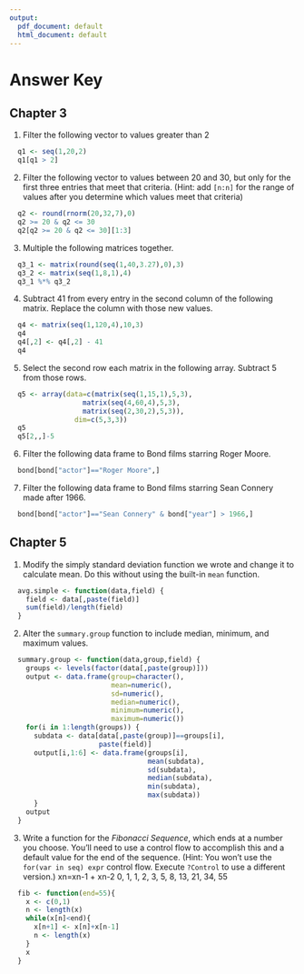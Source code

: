 ```yaml
---
output:
  pdf_document: default
  html_document: default
---
```

# Answer Key {#answers}

## Chapter 3

1. Filter the following vector to values greater than 2
```r
  q1 <- seq(1,20,2)
  q1[q1 > 2]
```
2. Filter the following vector to values between 20 and 30, but only for the first three entries that meet that criteria. (Hint: add `[n:n]` for the range of values after you determine which values meet that criteria)
```r
  q2 <- round(rnorm(20,32,7),0)
  q2 >= 20 & q2 <= 30
  q2[q2 >= 20 & q2 <= 30][1:3]
```
3. Multiple the following matrices together.
```r
  q3_1 <- matrix(round(seq(1,40,3.27),0),3)
  q3_2 <- matrix(seq(1,8,1),4)
  q3_1 %*% q3_2
```
4. Subtract 41 from every entry in the second column of the following matrix. Replace the column with those new values.
```r
  q4 <- matrix(seq(1,120,4),10,3)
  q4
  q4[,2] <- q4[,2] - 41
  q4
```
5. Select the second row each matrix in the following array. Subtract 5 from those rows.
```r
  q5 <- array(data=c(matrix(seq(1,15,1),5,3),
                  matrix(seq(4,60,4),5,3),
                  matrix(seq(2,30,2),5,3)),
                dim=c(5,3,3))
  q5
  q5[2,,]-5
```
6. Filter the following data frame to Bond films starring Roger Moore.
```r
  bond[bond["actor"]=="Roger Moore",]
```
7. Filter the following data frame to Bond films starring Sean Connery made after 1966.
```r
  bond[bond["actor"]=="Sean Connery" & bond["year"] > 1966,]
```
## Chapter 5

1. Modify the simply standard deviation function we wrote and change it to calculate mean. Do this without using the built-in `mean` function.

```r
  avg.simple <- function(data,field) {
    field <- data[,paste(field)]
    sum(field)/length(field)
  }
```
2. Alter the `summary.group` function to include median, minimum, and maximum values.
```r
  summary.group <- function(data,group,field) {
    groups <- levels(factor(data[,paste(group)]))
    output <- data.frame(group=character(),
                         mean=numeric(),
                         sd=numeric(),
                         median=numeric(),
                         minimum=numeric(),
                         maximum=numeric())
    for(i in 1:length(groups)) {
      subdata <- data[data[,paste(group)]==groups[i],
                      paste(field)]
      output[i,1:6] <- data.frame(groups[i],
                                  mean(subdata),
                                  sd(subdata),
                                  median(subdata),
                                  min(subdata),
                                  max(subdata))
      }
    output
  }
```
3. Write a function for the *Fibonacci Sequence*, which ends at a number you choose. You'll need to use a control flow to accomplish this and a default value for the end of the sequence. (Hint: You won't use the `for(var in seq) expr` control flow. Execute `?Control` to use a different version.)
xn=xn-1 + xn-2
0, 1, 1, 2, 3, 5, 8, 13, 21, 34, 55
```r
  fib <- function(end=55){
    x <- c(0,1)
    n <- length(x)
    while(x[n]<end){
      x[n+1] <- x[n]+x[n-1]
      n <- length(x)
    }
    x
  }
```
